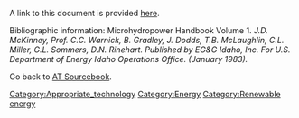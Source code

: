 A link to this document is provided [http://hydropower.inel.gov/techtransfer/pdfs/ido-10107-vol.1-pt1.pdf here].

Bibliographic information:
Microhydropower Handbook Volume 1. ''J.D. McKinney, Prof. C.C. Warnick, B. Gradley, J. Dodds, T.B. McLaughlin, C.L. Miller, G.L. Sommers, D.N. Rinehart. Published by EG&G Idaho, Inc. For U.S. Department of Energy Idaho Operations Office. (January 1983).''

Go back to [[AT Sourcebook]].
[[Category:Appropriate_technology]]
[[Category:Energy]]
[[Category:Renewable energy]]
